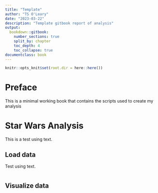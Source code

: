 ```yaml
---
title: "Template"
author: "TS O'Leary"
date: "2023-03-22"
description: "Template gitbook report of analysis"
output:
  bookdown::gitbook:
    number_sections: true
    split_by: chapter
    toc_depth: 4
    toc_collapse: true
documentclass: book
---
```



```r
knitr::opts_knit$set(root.dir = here::here())
```


<!-- This book can be rendered with the following command `knit_with_parameters("~/R/template_Rproject/docs/index.Rmd")` or by using the knit button above in the RStudio -->

# Preface {-}

This is a minimal working book that contains the scripts used to create my analysis

# Star Wars Analysis

<!-- If you want to include code but don't want to run it. You may use eval = FALSE in the chunck option. This will print, but not execute the code. -->

This is a test using text.

## Load data

Test using text.

```r
```

## Visualize data

```r
```